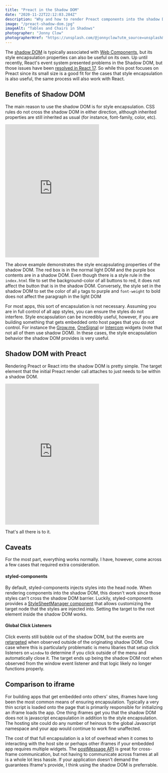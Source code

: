 ```yaml
---
title: "Preact in the Shadow DOM"
date: "2020-11-22T22:12:03.284Z"
description: "Why and how to render Preact components into the shadow DOM"
image: "/preact-shadow-dom.jpg"
imageAlt: "Tables and Chairs in Shadows"
photographer: "Jonny Clow"
photographerHref: "https://unsplash.com/@jonnyclow?utm_source=unsplash&utm_medium=referral&utm_content=creditCopyText"
---
```


The [shadow DOM](https://developer.mozilla.org/en-US/docs/Web/Web_Components/Using_shadow_DOM) is typically associated with [Web Components](https://developer.mozilla.org/en-US/docs/Web/Web_Components), but its style encapsulation properties can also be useful on its own. Up until recently, React's event system presented problems in the Shadow DOM, but those issues have been [resolved in React 17](https://github.com/facebook/react/issues/10422#issuecomment-674928774). So while this post focuses on Preact since its small size is a good fit for the cases that style encapsulation is also useful, the same process will also work with React.

## Benefits of Shadow DOM

The main reason to use the shadow DOM is for style encapsulation. CSS rules do not cross the shadow DOM in either direction, although inherited properties are still inherited as usual (for instance, font-family, color, etc).

<iframe
  height="425"
  style={{ width: "100%" }}
  scrolling="no"
  title="Shadow DOM Example"
  src="https://codepen.io/TLadd/embed/preview/PoGoQeV?height=425&theme-id=dark&default-tab=js,result"
  frameBorder="no"
  loading="lazy"
  allowTransparency="true"
  allowFullScreen="true"
>
  See the Pen{" "}
  <a href="https://codepen.io/TLadd/pen/PoGoQeV">Shadow DOM Example</a> by
  Thomas Ladd (<a href="https://codepen.io/TLadd">@TLadd</a>) on{" "}
  <a href="https://codepen.io">CodePen</a>.
</iframe>

The above example demonstrates the style encapsulating properties of the shadow DOM.
The red box is in the normal light DOM and the purple box contents are in a shadow
DOM. Even though there is a style rule in the `index.html` file to set the background-color
of all buttons to red, it does not affect the button that is in the shadow DOM. Conversely,
the style set in the shadow DOM to set the color of all `p` tags to purple and `font-weight`
to bold does not affect the paragraph in the light DOM

For most apps, this sort of encapsulation is not necessary. Assuming you are in full control of all app styles, you can ensure the styles do not interfere. Style encapsulation can be incredibly useful, however, if you are building something that gets embedded onto host pages that you do not control. For instance the [Grow.me](https://www.grow.me/), [OneSignal](https://onesignal.com/) or [Intercom](https://www.intercom.com/) widgets (note that not all of them use shadow DOM). In these cases, the style encapsulation behavior the shadow DOM provides is very useful.

## Shadow DOM with Preact

Rendering Preact or React into the shadow DOM is pretty simple. The target element that the initial Preact render call attaches to just needs to be within a shadow DOM.

<iframe
  height="450"
  style={{ width: "100%" }}
  scrolling="no"
  title="xxExYJX"
  src="https://codepen.io/TLadd/embed/preview/xxExYJX?height=450&theme-id=dark&default-tab=js,result"
  frameBorder="no"
  loading="lazy"
  allowTransparency="true"
  allowFullScreen="true"
>
  See the Pen <a href="https://codepen.io/TLadd/pen/xxExYJX">xxExYJX</a> by
  Thomas Ladd (<a href="https://codepen.io/TLadd">@TLadd</a>) on{" "}
  <a href="https://codepen.io">CodePen</a>.
</iframe>

That's all there is to it.

## Caveats

For the most part, everything works normally. I have, however, come across a few cases that required extra consideration.

#### styled-components

By default, styled-components injects styles into the head node. When rendering components into the shadow DOM, this doesn't work since those styles can't cross the shadow DOM barrier. Luckily, styled-components provides a [StyleSheetManager component](https://styled-components.com/docs/api#stylesheetmanager) that allows customizing the target node that the styles are injected into. Setting the target to the root element inside the shadow DOM works.

#### Global Click Listeners

Click events still bubble out of the shadow DOM, but the events are [retargeted](https://polymer-library.polymer-project.org/2.0/docs/devguide/shadow-dom#event-retargeting) when observed outside of the originating shadow DOM. One case where this is particularly problematic is menu libaries that setup click listeners on `window` to determine if you click outside of the menu and automatically close it. The target ends up being the shadow DOM root when observed from the window event listener and that logic likely no longer functions properly.

## Comparison to iframe

For building apps that get embedded onto others' sites, iframes have long been the most common means of ensuring encapsulation. Typically a very thin script is loaded onto the page that is primarily responsible for initializing an iframe loads the app. One thing iframes get you that the shadow DOM does not is javascript encapsulation in addition to the style encapsulation. The hosting site could do any number of heinous to the global Javascript namespace and your app would continue to work fine unaffected.

The cost of that full encapsulation is a lot of overhead when it comes to interacting with the host site or perhaps other iframes if your embedded app requires multiple widgets. The [postMessage API](https://developer.mozilla.org/en-US/docs/Web/API/Window/postMessage) is great for cross-frame communication, but not having to communicate across frames at all is a whole lot less hassle. If your application doesn't demand the guarantees Iframe's provide, I think using the shadow DOM is preferrable.

